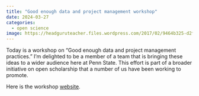```yaml
---
title: "Good enough data and project management workshop"
date: 2024-03-27
categories:
  - open science
image: https://headguruteacher.files.wordpress.com/2017/02/9464b325-d2f4-4604-8258-82093bf93af6.jpg
---
```


Today is a workshop on "Good enough data and project management practices."
I'm delighted to be a member of a team that is bringing these ideas to a wider audience here at Penn State.
This effort is part of a broader initiative on open scholarship that a number of us have been working to promote.

Here is the workshop [website](https://penn-state-open-science/data-mgmt-2024).
